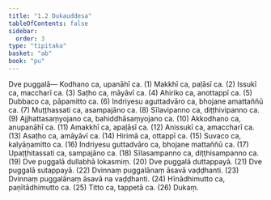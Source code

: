```yaml
---
title: "1.2 Dukauddesa"
tableOfContents: false
sidebar:
  order: 3
type: "tipitaka"
basket: "ab"
book: "pu"
---
```



<DynamicBreadcrumb />

<Division number="8" book="pu" bookNo="31" page="104">

<Paragraph number="64" book="pu">
<Emphasis>Dve puggalā—</Emphasis>
</Paragraph>

<Paragraph number="65" book="pu">
Kodhano ca, upanāhī ca. (1)
</Paragraph>

<Paragraph number="66" book="pu">
Makkhī ca, paḷāsī ca. (2)
</Paragraph>

<Paragraph number="67" book="pu">
Issukī ca, maccharī ca. (3)
</Paragraph>

<Paragraph number="68" book="pu">
Saṭho ca, māyāvī ca. (4)
</Paragraph>

<Paragraph number="69" book="pu">
Ahiriko ca, anottappī ca. (5)
</Paragraph>

<Paragraph number="70" book="pu">
Dubbaco ca, pāpamitto ca. (6)
</Paragraph>

<Paragraph number="71" book="pu">
Indriyesu aguttadvāro ca, bhojane amattaññū ca. (7)
</Paragraph>

<Paragraph number="72" book="pu">
Muṭṭhassati ca, asampajāno ca. (8)
</Paragraph>

<Paragraph number="73" book="pu">
Sīlavipanno ca, diṭṭhivipanno ca. (9)
</Paragraph>

<Paragraph number="74" book="pu">
Ajjhattasaṃyojano ca, bahiddhāsaṃyojano ca. (10)
</Paragraph>

<Paragraph number="75" book="pu">
Akkodhano ca, anupanāhī ca. (11)
</Paragraph>

<Paragraph number="76" book="pu">
Amakkhī ca, apaḷāsī ca. (12)
</Paragraph>

<Paragraph number="77" book="pu">
Anissukī ca, amaccharī ca. (13)
</Paragraph>

<Paragraph number="78" book="pu">
Asaṭho ca, amāyāvī ca. (14)
</Paragraph>

<Paragraph number="79" book="pu">
Hirimā ca, ottappī ca. (15)
</Paragraph>

<Paragraph number="80" book="pu">
Suvaco ca, kalyāṇamitto ca. (16)
</Paragraph>

<Paragraph number="81" book="pu">
Indriyesu guttadvāro ca, bhojane mattaññū ca. (17)
</Paragraph>

<Paragraph number="82" book="pu">
Upaṭṭhitassati ca, sampajāno ca. (18)
</Paragraph>

<Paragraph number="83" book="pu">
Sīlasampanno ca, diṭṭhisampanno ca. (19)
</Paragraph>

<Paragraph number="84" book="pu">
Dve puggalā dullabhā lokasmiṃ. (20)
</Paragraph>

<Paragraph number="85" book="pu">
Dve puggalā duttappayā. (21)
</Paragraph>

<Paragraph number="86" book="pu">
Dve puggalā sutappayā. (22)
</Paragraph>

<Paragraph number="87" book="pu">
Dvinnaṃ puggalānaṃ āsavā vaḍḍhanti. (23)
</Paragraph>

<Paragraph number="88" book="pu">
Dvinnaṃ puggalānaṃ āsavā na vaḍḍhanti. (24)
</Paragraph>

<Paragraph number="89" book="pu">
Hīnādhimutto ca, paṇītādhimutto ca. (25)
</Paragraph>

<Paragraph number="90" book="pu">
Titto ca, tappetā ca. (26)

</Paragraph>
</Division>

<Paragraph number="91" type="center" book="pu">
Dukaṃ.
</Paragraph>